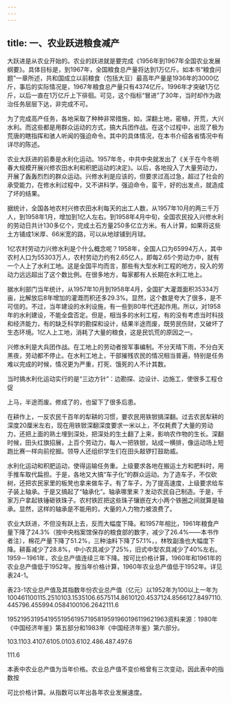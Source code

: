 ```yaml
---
---
---
```

title: 一、农业跃进粮食减产
---



大跃进是从农业开始的。农业的跃进就是要完成《1956年到1967年全国农业发展纲要》。具体目标是，到1967年，全国粮食总产量将达到1万亿斤。如本书“粮食问题”一章所述，共和国成立以前粮食（包括大豆）最高年产量是1936年的3000亿斤，事后的实际情况是，1967年粮食总产量只有4374亿斤。1996年才突破1万亿斤，以后一直在1万亿斤上下徘徊。可见，这个指标“冒进”了30年，当时却作为政治任务层层下达，非完成不可。

为了完成高产任务，各地采取了种种非常措施，如，深翻土地，密植，开荒，大兴水利。而这些都是用群众运动的方式，搞大兵团作战。在这个过程中，出现了极为荒唐的瞎指挥和骇人听闻的强迫命令。其中的具体情况，在本书介绍各省情况中有详尽的陈述。

农业大跃进的前奏是水利化运动。1957年冬，中共中央就发出了《关于在今冬明春大规模开展兴修农田水利和积肥运动的决定》。以后，各地投入了大量劳动力，开展了轰轰烈烈的群众运动。兴修水利是应该的，但要求过高过急，超过了社会的承受能力，在修水利过程中，又不讲科学，强迫命令，蛮干，好的出发点，就造成了坏的结果。

据统计，全国各地农村兴修农田水利每天的出工人数，从1957年10月的两三千万人，到1958年1月，增加到1亿人左右。到1958年4月中旬，全国农民投入兴修水利的劳动日共计130多亿个，完成土石方量250多亿立方米。有人计算，如果将这些土方铺成1米厚、66米宽的路，可以从地球铺到月球。

1亿农村劳动力兴修水利是个什么概念呢？1958年，全国人口为65994万人，其中农村人口为55303万人，农村劳动力约有2.65亿人，即每2.65个劳动力中，就有一个人上了水利工地。这是全国平均而言，那些有大型水利工程的地方，投入的劳动力远远超出了这个数比例。在很多地方，每家都有人长期在水利工地上。

据水利部门当年统计，从1957年10月到1958年4月，全国扩大灌溉面积35334万亩，比解放后8年增加的灌溉而积还多29.3%。显然，这个数是夸大了很多，是不可信的。不过，当年建设的水利设施，有一些到80年代还起作用。所以，对1958年的水利建设，不能全盘否定。但是，相当多的水利工程，有的没有考虑当时科技和经济能力，有的缺乏科学的勘探和设计，结果半途而废，既劳民伤财，又破坏了生态环境。1亿人上工地，消耗了大量的粮食，这是民饥荒的原因之一。

兴修水利是大兵团作战。在工地上的劳动者按军事编制。不分天晴下雨，不分白天黑夜，劳动都不停止。在水利工地上，干部摧残农民的情况相当普遍，特别是任务难以完成的时候，情况更为严重，打死、饿死的人不计其数。

当时搞水利化运动实行的是“三边方针”：边勘探、边设计、边施工，使很多工程仓促

上马，半途而废。修成了的，也留下了很多后患。

在耕作上，一反农民千百年的犁耕的习惯，要农民用铁锨搞深翻。过去农民犁耕的深度20厘米左右，现在用铁锨深翻深度要求一米以上，不仅耗费了大量的劳动力，还把上面的熟土埋到深处，把深处的生土翻了上来，影响农作物的生长。深翻时候，田头红旗招展，上百个劳动力，每人一把铁锨，站成一横排，像运动场上短跑比赛一样向前挖掘。领导人还组织学生们在田头敲锣打鼓助威。

水利化运动和积肥运动，使得运输任务重。上级要求各地在搬运土方和肥料时，用手推车取代扁担。于是，各地又大搞“车子化”的群众运动。为了造车子，不仅砍树，还把农民家里的板凳也拿来做车子。有了车子，为了提高速度，上级要求给车子装上轴承。于是又搞起了“轴承化”。轴承哪里来？发动农民自己制造。于是，千家万户拿起铁锤砸铁珠子。农村铁匠把这些珠子镶嵌在大小两个铁圈之间就算是轴承。显然，这样的轴承是不能用的，大量的人力物力被浪费了。

农业大跃进，不但没有跃上去，反而大幅度下降。和1957年相比，1961年粮食产量下降了24.3%（按中央档案馆保存的粮食部的数字，减少了26.4%――本书作者注），棉花产量下降了51.2%，三种油料下降了57.1%，，林牧副渔也大幅度下降。耕畜减少了28.8%，中小农具减少了25%，旧式中型农具减少了40%左右。1959－1961年，农业总产值连续三年下降。按可比价格计算，1960年和1961年的农业总产值低于1952年。按当年价格计算，1960年农业总产值低于1952年。详见表24-1。

表23-1农业总产值及其指数年份农业总产值（亿元）以1952年为100以上一年为100461100115.2510103.1535106.6575114.8610120.4537124.8566127.8497110.445796.455994.0584100106.2642111.6

195219531954195519561957195819591960196119621963资料来源：1980年《中国经济年鉴》第五部分和1983年《中国经济年鉴》第六部分。

103.1103.4107.6105.0103.6102.486.487.497.6

111.6

本表中农业总产值为当年价格。农业总产值不变价格曾有三次变动，因此表中的指数按

可比价格计算。从指数可以年出各年农业发展速度。